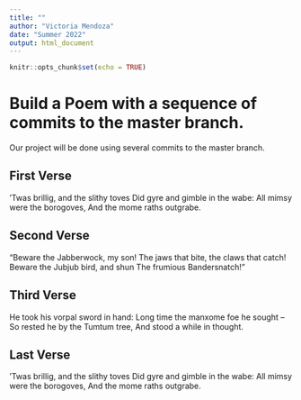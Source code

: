 ```yaml
---
title: ""
author: "Victoria Mendoza"
date: "Summer 2022"
output: html_document
---
```


```r
knitr::opts_chunk$set(echo = TRUE)
```
# Build a Poem with a sequence of commits to the master branch.
Our project will be done using several commits to the master branch.
<!-- Do not modify or change any text in "!--" bracketed areas such as this --- these are instructions to
you, if you change any of this the git program will notice it and compromise your git merging strategy !-->

## First Verse 
<!--Put the first five lines of a poem by Lewis Carrol in this section!-->
'Twas brillig, and the slithy toves
Did gyre and gimble in the wabe:
All mimsy were the borogoves,
And the mome raths outgrabe.

## Second Verse
<!--Put the first five lines of a poem by Robert Frost here!-->
"Beware the Jabberwock, my son!
The jaws that bite, the claws that catch!
Beware the Jubjub bird, and shun
The frumious Bandersnatch!"

## Third Verse
<!--Put the first two verses of The Walrus and the Carpenter here!-->
He took his vorpal sword in hand:
Long time the manxome foe he sought --
So rested he by the Tumtum tree,
And stood a while in thought.

## Last Verse
<!--Put a short poem of your choice 8-20 lines,here!-->
'Twas brillig, and the slithy toves
Did gyre and gimble in the wabe:
All mimsy were the borogoves,
And the mome raths outgrabe.